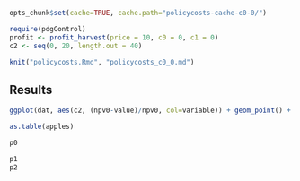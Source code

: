 ```r
opts_chunk$set(cache=TRUE, cache.path="policycosts-cache-c0-0/")
```

```r
require(pdgControl)
profit <- profit_harvest(price = 10, c0 = 0, c1 = 0)
c2 <- seq(0, 20, length.out = 40)
```

```r
knit("policycosts.Rmd", "policycosts_c0_0.md")
```

## Results

```r
ggplot(dat, aes(c2, (npv0-value)/npv0, col=variable)) + geom_point() + geom_line()
````

```r
as.table(apples)
```


``` r
p0
```

```r
p1 
p2
```


